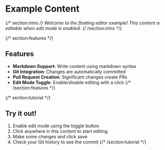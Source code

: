 <!--section:brave-owl-400c-->
<!--section:brave-owl-400c-->
# Example Content

{/* section:intro */}
Welcome to the floating editor example! This content is editable when edit mode is enabled.
{/* /section:intro */}

{/* section:features */}
<!--/section:brave-owl-400c-->
<!--/section:brave-owl-400c-->
<!--section:wise-dolphin-893c-->
<!--section:wise-dolphin-893c-->
## Features

- **Markdown Support**: Write content using markdown syntax
- **Git Integration**: Changes are automatically committed
- **Pull Request Creation**: Significant changes create PRs
- **Edit Mode Toggle**: Enable/disable editing with a click
{/* /section:features */}

{/* section:tutorial */}
<!--/section:wise-dolphin-893c-->
<!--/section:wise-dolphin-893c-->
<!--section:brave-wolf-5163-->
<!--section:brave-wolf-5163-->
## Try it out!

1. Enable edit mode using the toggle button
2. Click anywhere in this content to start editing
3. Make some changes and click save
4. Check your Git history to see the commit
{/* /section:tutorial */}

<!--/section:brave-wolf-5163-->
<!--/section:brave-wolf-5163-->